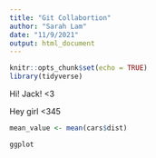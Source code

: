 ```yaml
---
title: "Git Collabortion"
author: "Sarah Lam"
date: "11/9/2021"
output: html_document
---
```

```r
knitr::opts_chunk$set(echo = TRUE)
library(tidyverse)
```

Hi! Jack! <3

Hey girl <345

```r
mean_value <- mean(cars$dist)
```


```r
ggplot
```

